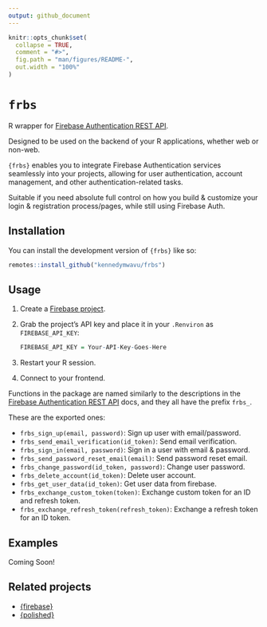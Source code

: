 ```yaml
---
output: github_document
---
```


<!-- README.md is generated from README.Rmd. Please edit that file -->

```r
knitr::opts_chunk$set(
  collapse = TRUE,
  comment = "#>",
  fig.path = "man/figures/README-",
  out.width = "100%"
)
```

# `frbs`

<!-- badges: start -->
<!-- badges: end -->

R wrapper for [Firebase Authentication REST API](https://firebase.google.com/docs/reference/rest/auth). 

Designed to be used on the backend of your R applications, whether web or non-web.

`{frbs}` enables you to integrate Firebase Authentication services seamlessly into 
your projects, allowing for user authentication, account management, and other
authentication-related tasks.

Suitable if you need absolute full control on how you build & 
customize your login & registration process/pages, while still using Firebase Auth.

## Installation

You can install the development version of `{frbs}` like so:

``` r
remotes::install_github("kennedymwavu/frbs")
```

## Usage

1. Create a [Firebase project](https://console.firebase.google.com/).
2. Grab the project's API key and place it in your `.Renviron` as `FIREBASE_API_KEY`:

    ```r
    FIREBASE_API_KEY = Your-API-Key-Goes-Here
    ```
3. Restart your R session.
4. Connect to your frontend.

Functions in the package are named similarly to the descriptions in the 
[Firebase Authentication REST API](https://firebase.google.com/docs/reference/rest/auth) docs,
and they all have the prefix `frbs_`.

These are the exported ones:

- `frbs_sign_up(email, password)`: Sign up user with email/password.
- `frbs_send_email_verification(id_token)`: Send email verification.
- `frbs_sign_in(email, password)`: Sign in a user with email & password.
- `frbs_send_password_reset_email(email)`: Send password reset email.
- `frbs_change_password(id_token, password)`: Change user password.
- `frbs_delete_account(id_token)`: Delete user account.
- `frbs_get_user_data(id_token)`: Get user data from firebase.
- `frbs_exchange_custom_token(token)`: Exchange custom token for an ID and refresh token.
- `frbs_exchange_refresh_token(refresh_token)`: Exchange a refresh token for an ID token.

## Examples

Coming Soon!

## Related projects

- [{firebase}](https://github.com/JohnCoene/firebase)
- [{polished}](https://github.com/Tychobra/polished)
